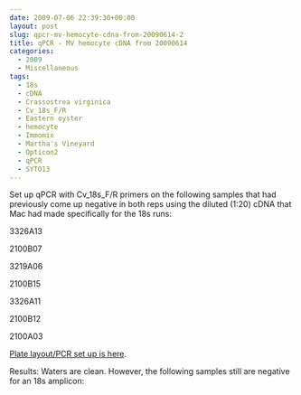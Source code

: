 ```yaml
---
date: 2009-07-06 22:39:30+00:00
layout: post
slug: qpcr-mv-hemocyte-cdna-from-20090614-2
title: qPCR - MV hemocyte cDNA from 20090614
categories:
  - 2009
  - Miscellaneous
tags:
  - 18s
  - cDNA
  - Crassostrea virginica
  - Cv_18s_F/R
  - Eastern oyster
  - hemocyte
  - Immomix
  - Martha's Vineyard
  - Opticon2
  - qPCR
  - SYTO13
---
```


Set up qPCR with Cv_18s_F/R primers on the following samples that had previously come up negative in both reps using the diluted (1:20) cDNA that Mac had made specifically for the 18s runs:

3326A13

2100B07

3219A06

2100B15

3326A11

2100B12

2100A03

[Plate layout/PCR set up is here](https://eagle.fish.washington.edu/Arabidopsis/Notebook%20Workup%20Files/20090706-01.jpg).

Results: Waters are clean. However, the following samples still are negative for an 18s amplicon:
